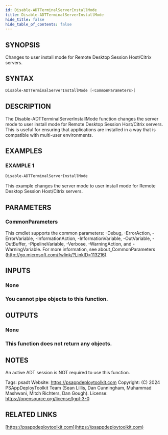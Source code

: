 ```yaml
---
id: Disable-ADTTerminalServerInstallMode
title: Disable-ADTTerminalServerInstallMode
hide_title: false
hide_table_of_contents: false
---
```


## SYNOPSIS

Changes to user install mode for Remote Desktop Session Host/Citrix servers.

## SYNTAX

```powershell
Disable-ADTTerminalServerInstallMode [<CommonParameters>]
```

## DESCRIPTION

The Disable-ADTTerminalServerInstallMode function changes the server mode to user install mode for Remote Desktop Session Host/Citrix servers.
This is useful for ensuring that applications are installed in a way that is compatible with multi-user environments.

## EXAMPLES

### EXAMPLE 1

```powershell
Disable-ADTTerminalServerInstallMode
```

This example changes the server mode to user install mode for Remote Desktop Session Host/Citrix servers.

## PARAMETERS

### CommonParameters

This cmdlet supports the common parameters: -Debug, -ErrorAction, -ErrorVariable, -InformationAction, -InformationVariable, -OutVariable, -OutBuffer, -PipelineVariable, -Verbose, -WarningAction, and -WarningVariable.
For more information, see about_CommonParameters (http://go.microsoft.com/fwlink/?LinkID=113216).

## INPUTS

### None

### You cannot pipe objects to this function.

## OUTPUTS

### None

### This function does not return any objects.

## NOTES

An active ADT session is NOT required to use this function.

Tags: psadt
Website: https://psappdeploytoolkit.com
Copyright: (C) 2024 PSAppDeployToolkit Team (Sean Lillis, Dan Cunningham, Muhammad Mashwani, Mitch Richters, Dan Gough).
License: https://opensource.org/license/lgpl-3-0

## RELATED LINKS

[https://psappdeploytoolkit.com](https://psappdeploytoolkit.com)
